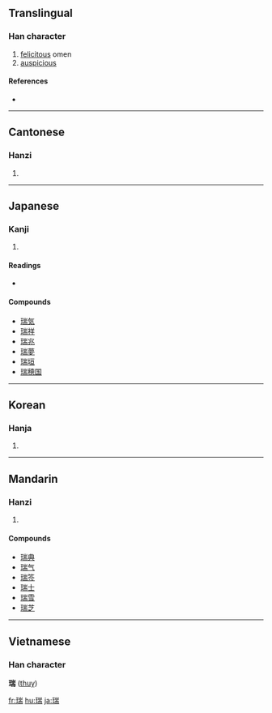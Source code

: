==Translingual==

===Han character===
{{Han char|rn=96|rad=玉|as=09|sn=13|four=1212<sub>7</sub>|canj=一土山一月 (MGUMB)}}

# [[felicitous]] omen
# [[auspicious]]

====References====
* {{Han ref|kx=0738.090|dkj=21131|dj=1148.280|hdz=21126.100|uh=745E|ud=29790|bh=B7E7|bd=47079}}

----

==Cantonese==

===Hanzi===
{{yue-hanzi|jyut=|y=seui6}}

# {{defn|Cantonese}}

----

==Japanese==

===Kanji===
{{ja-kanji|grade=|rs=玉09}}

# {{defn|Japanese}}

====Readings====
* {{ja-readings|on=[[ずい]] (zui)|kun=[[しるし]] (shirushi), [[みず]] (mizu)}}

====Compounds====
* [[瑞気]]
* [[瑞祥]]
* [[瑞兆]]
* [[瑞夢]]
* [[瑞垣]]
* [[瑞穂国]]

----

==Korean==

===Hanja===
{{ko-hanja|hangeul=서|eumhun=|rv=seo|mr=sŏ|y=se}}

# {{defn|Korean}}

----

==Mandarin==

===Hanzi===
{{cmn-hanzi|pin=[[ruì]] ([[rui4]])|wg=jui<sup>4</sup>}}

# {{defn|Mandarin}}

====Compounds====
* [[瑞典]]
* [[瑞气]]
* [[瑞签]]
* [[瑞士]]
* [[瑞雪]]
* [[瑞芝]]

----

==Vietnamese==
===Han character===
'''瑞''' ([[thuỵ]])

[[fr:瑞]]
[[hu:瑞]]
[[ja:瑞]]